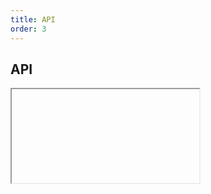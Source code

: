 ```yaml
---
title: API
order: 3
---
```



## API

<Iframe url="/apis/eu/Popover.html" />

## Setup

There are 2 ways to initialise the component.

### Automatic

Add `data-ecl-auto-init="Popover"` attribute to component's markup:

```html
<div class="ecl-popover" data-ecl-popover data-ecl-auto-init="Popover">...</div>
```

Use the `ECL` library's `autoInit()` (`ECL.autoInit()`) when your page is ready or other custom event you want to hook onto.

### Manual

Get target element, create an instance and invoke `init()`.

Given you have 1 element with an attribute `data-ecl-popover` on the page:

```js
var elt = document.querySelector('[data-ecl-popover]');
var popover = new ECL.Popover(elt);
popover.init();
```

### Retrieve an existing instance

If an existing instance needs to be updated, it can be retrieved this way:

```js
var elt = document.querySelector('[data-ecl-popover]');
var instance = ECL.components.get(elt);
```

To update an existing instance, you can run `destroy()` and `init()` on this instance, like this:

```
instance.destroy();
instance.init();
```
